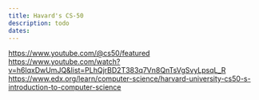 ```yaml
---
title: Havard's CS-50
description: todo
dates: 
---
```


https://www.youtube.com/@cs50/featured
https://www.youtube.com/watch?v=h6lqxDwUmJQ&list=PLhQjrBD2T383q7Vn8QnTsVgSvyLpsqL_R
https://www.edx.org/learn/computer-science/harvard-university-cs50-s-introduction-to-computer-science